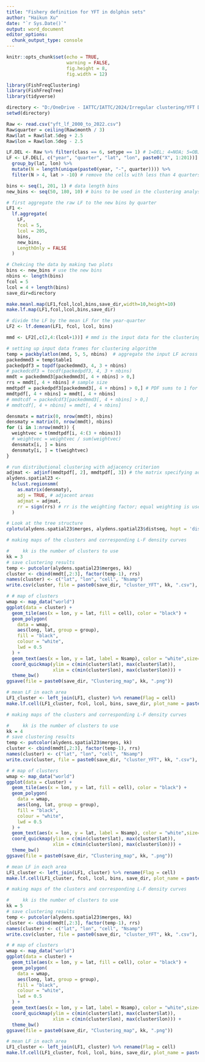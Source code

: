 ```yaml
---
title: "Fishery definition for YFT in dolphin sets"
author: "Haikun Xu"
date: "`r Sys.Date()`"
output: word_document
editor_options: 
  chunk_output_type: console
---
```


```r
knitr::opts_chunk$set(echo = TRUE,
                      warning = FALSE,
                      fig.height = 8,
                      fig.width = 12)
```

```r
library(FishFreqClustering)
library(FishFreqTree)
library(tidyverse)

directory <- "D:/OneDrive - IATTC/IATTC/2024/Irregular clustering/YFT DEL/"
setwd(directory)

Raw <- read.csv("yft_lf_2000_to_2022.csv")
Raw$quarter = ceiling(Raw$month / 3)
Raw$lat = Raw$lat.5deg + 2.5
Raw$lon = Raw$lon.5deg - 2.5
```

```r
LF.DEL <- Raw %>% filter(class == 6, setype == 1) # 1=DEL; 4=NOA; 5=OBJ
LF <- LF.DEL[, c("year", "quarter", "lat", "lon", paste0("X", 1:201))] %>%
  group_by(lat, lon) %>%
  mutate(N = length(unique(paste0(year, "-", quarter)))) %>%
  filter(N > 4, lat > -10) # remove the cells with less than 4 quarters of data since 2000

bins <- seq(1, 201, 1) # data length bins
new_bins <- seq(50, 180, 10) # bins to be used in the clustering analysis

# first aggregate the raw LF to the new bins by quarter
LF1 <-
  lf.aggregate(
    LF,
    fcol = 5,
    lcol = 205,
    bins,
    new_bins,
    LengthOnly = FALSE
  )

# Chekcing the data by making two plots
bins <- new_bins # use the new bins
nbins <- length(bins)
fcol = 5
lcol = 4 + length(bins)
save_dir=directory

make.meanl.map(LF1,fcol,lcol,bins,save_dir,width=10,height=10)
make.lf.map(LF1,fcol,lcol,bins,save_dir)

# divide the LF by the mean LF for the year-quarter
LF2 <- lf.demean(LF1, fcol, lcol, bins)
```

```r
mmd <- LF2[,c(2,4:(lcol+1))] # mmd is the input data for the clustering analysis - it should have year, lat, lon, and bin numbers

# setting up input data frames for clustering algorithm
temp = packbylatlon(mmd, 5, 5, nbins)  # aggregate the input LF across time for each grid cell
packedmmd3 = temp$table1
packedpdf3 = topdf(packedmmd3, 4, 3 + nbins)
# packedcdf3 = tocdf(packedpdf3, 4, 3 + nbins)
mmdt = packedmmd3[packedmmd3[, 4 + nbins] > 0,]
rrs = mmdt[, 4 + nbins] # sample size
mmdtpdf = packedpdf3[packedmmd3[, 4 + nbins] > 0,] # PDF sums to 1 for each grid
mmdtpdf[, 4 + nbins] = mmdt[, 4 + nbins]
# mmdtcdf = packedcdf3[packedmmd3[, 4 + nbins] > 0,]
# mmdtcdf[, 4 + nbins] = mmdt[, 4 + nbins]

densmatx = matrix(0, nrow(mmdt), nbins)
densmaty = matrix(0, nrow(mmdt), nbins)
for (i in 1:nrow(mmdt)) {
  weightvec = t(mmdtpdf[i, 4:(3 + nbins)])
  # weightvec = weightvec / sum(weightvec)
  densmatx[i, ] = bins
  densmaty[i, ] = t(weightvec)
}

# run distributional clustering with adjacency criterion
adjmat <- adjinf(mmdtpdf[, 2], mmdtpdf[, 3]) # the matrix specifying adjacency 
alydens.spatial23 <-
  hclust.regionsmm(
    as.matrix(densmaty),
    adj = TRUE, # adjacent areas
    adjmat = adjmat,
    rr = sign(rrs) # rr is the weighting factor; equal weighting is used in this case
  )

# Look at the tree structure
cplotu(alydens.spatial23$merges, alydens.spatial23$distseq, hopt = 'dist')
```

```r
# making maps of the clusters and corresponding L-F density curves

#     kk is the number of clusters to use
kk = 3
# save clustering results
temp <- putcolor(alydens.spatial23$merges, kk)
cluster <- cbind(mmdt[,2:3], factor(temp-1), rrs)
names(cluster) <- c("lat", "lon", "cell", "Nsamp")
write.csv(cluster, file = paste0(save_dir, "cluster_YFT", kk, ".csv"), row.names = FALSE)

# # map of clusters
wmap <- map_data("world")
ggplot(data = cluster) +
  geom_tile(aes(x = lon, y = lat, fill = cell), color = "black") +
  geom_polygon(
    data = wmap,
    aes(long, lat, group = group),
    fill = "black",
    colour = "white",
    lwd = 0.5
  ) +
  geom_text(aes(x = lon, y = lat, label = Nsamp), color = "white",size=7) +
  coord_quickmap(ylim = c(min(cluster$lat), max(cluster$lat)),
                 xlim = c(min(cluster$lon), max(cluster$lon))) +
  theme_bw()
ggsave(file = paste0(save_dir, "Clustering_map", kk, ".png"))

# mean LF in each area
LF1_cluster <- left_join(LF1, cluster) %>% rename(Flag = cell)
make.lf.cell(LF1_cluster, fcol, lcol, bins, save_dir, plot_name = paste0("NewLF", kk))
```

```r
# making maps of the clusters and corresponding L-F density curves

#     kk is the number of clusters to use
kk = 4
# save clustering results
temp <- putcolor(alydens.spatial23$merges, kk)
cluster <- cbind(mmdt[,2:3], factor(temp-1), rrs)
names(cluster) <- c("lat", "lon", "cell", "Nsamp")
write.csv(cluster, file = paste0(save_dir, "cluster_YFT", kk, ".csv"), row.names = FALSE)

# # map of clusters
wmap <- map_data("world")
ggplot(data = cluster) +
  geom_tile(aes(x = lon, y = lat, fill = cell), color = "black") +
  geom_polygon(
    data = wmap,
    aes(long, lat, group = group),
    fill = "black",
    colour = "white",
    lwd = 0.5
  ) +
  geom_text(aes(x = lon, y = lat, label = Nsamp), color = "white",size=7) +
  coord_quickmap(ylim = c(min(cluster$lat), max(cluster$lat)),
                 xlim = c(min(cluster$lon), max(cluster$lon))) +
  theme_bw()
ggsave(file = paste0(save_dir, "Clustering_map", kk, ".png"))

# mean LF in each area
LF1_cluster <- left_join(LF1, cluster) %>% rename(Flag = cell)
make.lf.cell(LF1_cluster, fcol, lcol, bins, save_dir, plot_name = paste0("NewLF", kk))
```

```r
# making maps of the clusters and corresponding L-F density curves

#     kk is the number of clusters to use
kk = 5
# save clustering results
temp <- putcolor(alydens.spatial23$merges, kk)
cluster <- cbind(mmdt[,2:3], factor(temp-1), rrs)
names(cluster) <- c("lat", "lon", "cell", "Nsamp")
write.csv(cluster, file = paste0(save_dir, "cluster_YFT", kk, ".csv"), row.names = FALSE)

# # map of clusters
wmap <- map_data("world")
ggplot(data = cluster) +
  geom_tile(aes(x = lon, y = lat, fill = cell), color = "black") +
  geom_polygon(
    data = wmap,
    aes(long, lat, group = group),
    fill = "black",
    colour = "white",
    lwd = 0.5
  ) +
  geom_text(aes(x = lon, y = lat, label = Nsamp), color = "white",size=7) +
  coord_quickmap(ylim = c(min(cluster$lat), max(cluster$lat)),
                 xlim = c(min(cluster$lon), max(cluster$lon))) +
  theme_bw()
ggsave(file = paste0(save_dir, "Clustering_map", kk, ".png"))

# mean LF in each area
LF1_cluster <- left_join(LF1, cluster) %>% rename(Flag = cell)
make.lf.cell(LF1_cluster, fcol, lcol, bins, save_dir, plot_name = paste0("NewLF", kk))
```